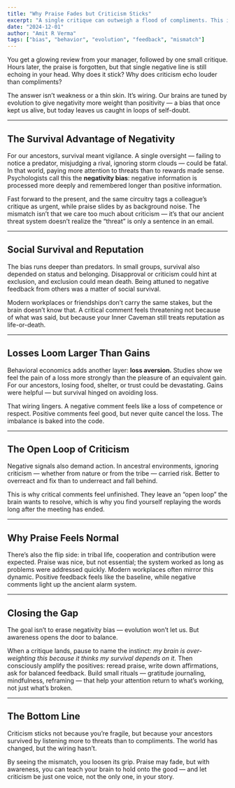 ```yaml
---
title: "Why Praise Fades but Criticism Sticks"
excerpt: "A single critique can outweigh a flood of compliments. This isn’t weakness—it’s the survival logic of negativity bias still running in modern life."
date: "2024-12-01"
author: "Amit R Verma"
tags: ["bias", "behavior", "evolution", "feedback", "mismatch"]
---
```


You get a glowing review from your manager, followed by one small critique. Hours later, the praise is forgotten, but that single negative line is still echoing in your head. Why does it stick? Why does criticism echo louder than compliments?  

The answer isn’t weakness or a thin skin. It’s wiring. Our brains are tuned by evolution to give negativity more weight than positivity — a bias that once kept us alive, but today leaves us caught in loops of self-doubt.  

---

## The Survival Advantage of Negativity  

For our ancestors, survival meant vigilance. A single oversight — failing to notice a predator, misjudging a rival, ignoring storm clouds — could be fatal. In that world, paying more attention to threats than to rewards made sense. Psychologists call this the **negativity bias**: negative information is processed more deeply and remembered longer than positive information.  

Fast forward to the present, and the same circuitry tags a colleague’s critique as urgent, while praise slides by as background noise. The mismatch isn’t that we care too much about criticism — it’s that our ancient threat system doesn’t realize the “threat” is only a sentence in an email.  

---

## Social Survival and Reputation  

The bias runs deeper than predators. In small groups, survival also depended on status and belonging. Disapproval or criticism could hint at exclusion, and exclusion could mean death. Being attuned to negative feedback from others was a matter of social survival.  

Modern workplaces or friendships don’t carry the same stakes, but the brain doesn’t know that. A critical comment feels threatening not because of what was said, but because your Inner Caveman still treats reputation as life-or-death.  

---

## Losses Loom Larger Than Gains  

Behavioral economics adds another layer: **loss aversion.** Studies show we feel the pain of a loss more strongly than the pleasure of an equivalent gain. For our ancestors, losing food, shelter, or trust could be devastating. Gains were helpful — but survival hinged on avoiding loss.  

That wiring lingers. A negative comment feels like a loss of competence or respect. Positive comments feel good, but never quite cancel the loss. The imbalance is baked into the code.  

---

## The Open Loop of Criticism  

Negative signals also demand action. In ancestral environments, ignoring criticism — whether from nature or from the tribe — carried risk. Better to overreact and fix than to underreact and fall behind.  

This is why critical comments feel unfinished. They leave an “open loop” the brain wants to resolve, which is why you find yourself replaying the words long after the meeting has ended.  

---

## Why Praise Feels Normal  

There’s also the flip side: in tribal life, cooperation and contribution were expected. Praise was nice, but not essential; the system worked as long as problems were addressed quickly. Modern workplaces often mirror this dynamic. Positive feedback feels like the baseline, while negative comments light up the ancient alarm system.  

---

## Closing the Gap  

The goal isn’t to erase negativity bias — evolution won’t let us. But awareness opens the door to balance.  

When a critique lands, pause to name the instinct: *my brain is over-weighting this because it thinks my survival depends on it.* Then consciously amplify the positives: reread praise, write down affirmations, ask for balanced feedback. Build small rituals — gratitude journaling, mindfulness, reframing — that help your attention return to what’s working, not just what’s broken.  

---

## The Bottom Line  

Criticism sticks not because you’re fragile, but because your ancestors survived by listening more to threats than to compliments. The world has changed, but the wiring hasn’t.  

By seeing the mismatch, you loosen its grip. Praise may fade, but with awareness, you can teach your brain to hold onto the good — and let criticism be just one voice, not the only one, in your story.  
